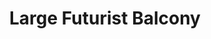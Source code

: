 ---
title: "Large Futurist Balcony"
meta_title: "Large Futurist Balcony craft"
description: "Craft de Large Futurist Balcony"
rank: "s"
draft: false
name: "Large Futurist Balcony"
recipe_img: "https://wiki.pokexgames.com/images/3/33/Large_Futurist_Balcony.png"
level: 105
craft_time: 18000
result: 1
value_npc: 1
ingredients:
  - name: "Corrupted Iron Ores"
    quantity: 600
    item_img: "https://wiki.pokexgames.com/images/6/69/Corrupted_Iron_Ore.png"
    value_npc: 1
  - name: "Catfish Tail"
    quantity: 1
    item_img: "https://wiki.pokexgames.com/images/1/13/Catfish_Tail.png"
    value_npc: 1
  - name: "Lovely Topknots"
    quantity: 12
    item_img: "https://wiki.pokexgames.com/images/e/e9/Lovely_Topknot.png"
    value_npc: 1
---